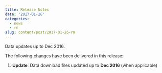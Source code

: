 ```yaml
---
title: Release Notes
date: '2017-01-26'
categories:
  - news
  - rn
slug: content/post/2017-01-26-rn
---
```


Data updates up to Dec 2016.

The following changes have been delivered in this release:

1. **Update**: Data download files updated up to **Dec 2016** (when applicable)
